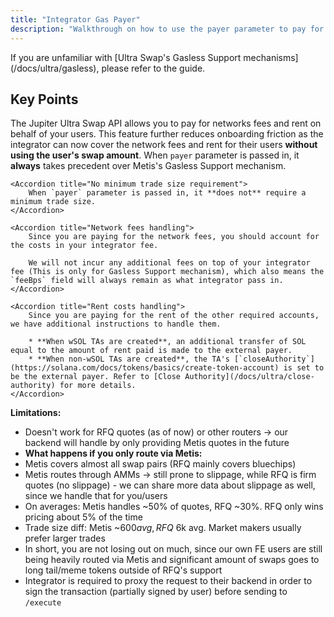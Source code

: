 ```yaml
---
title: "Integrator Gas Payer"
description: "Walkthrough on how to use the payer parameter to pay for networks fees and rent on behalf of your users."
---
```


<Note>
    If you are unfamiliar with [Ultra Swap's Gasless Support mechanisms](/docs/ultra/gasless), please refer to the guide.
</Note>

## Key Points

The Jupiter Ultra Swap API allows you to pay for networks fees and rent on behalf of your users. This feature further reduces onboarding friction as the integrator can now cover the network fees and rent for their users **without using the user's swap amount**.
<AccordionGroup>
    <Accordion title="Integrator payer takes precedent">
        When `payer` parameter is passed in, it **always** takes precedent over Metis's Gasless Support mechanism.
    </Accordion>

    <Accordion title="No minimum trade size requirement">
        When `payer` parameter is passed in, it **does not** require a minimum trade size.
    </Accordion>
    
    <Accordion title="Network fees handling">
        Since you are paying for the network fees, you should account for the costs in your integrator fee.

        We will not incur any additional fees on top of your integrator fee (This is only for Gasless Support mechanism), which also means the `feeBps` field will always remain as what integrator pass in.
    </Accordion>

    <Accordion title="Rent costs handling">
        Since you are paying for the rent of the other required accounts, we have additional instructions to handle them.

        * **When wSOL TAs are created**, an additional transfer of SOL equal to the amount of rent paid is made to the external payer.
        * **When non-wSOL TAs are created**, the TA's [`closeAuthority`](https://solana.com/docs/tokens/basics/create-token-account) is set to be the external payer. Refer to [Close Authority](/docs/ultra/close-authority) for more details.
    </Accordion>

</AccordionGroup>

**Limitations:**
- Doesn't work for RFQ quotes (as of now) or other routers → our backend will handle by only providing Metis quotes in the future
- **What happens if you only route via Metis:**
- Metis covers almost all swap pairs (RFQ mainly covers bluechips)
- Metis routes through AMMs → still prone to slippage, while RFQ is firm quotes (no slippage) - we can share more data about slippage as well, since we handle that for you/users
- On averages: Metis handles ~50% of quotes, RFQ ~30%. RFQ only wins pricing about 5% of the time
- Trade size diff: Metis ~$600 avg, RFQ ~$6k avg. Market makers usually prefer larger trades
- In short, you are not losing out on much, since our own FE users are still being heavily routed via Metis and significant amount of swaps goes to long tail/meme tokens outside of RFQ's support
- Integrator is required to proxy the request to their backend in order to sign the transaction (partially signed by user) before sending to `/execute`